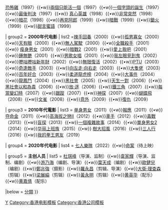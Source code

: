 {{Navbox
| name  = 銀河映像
| title = [[銀河映像]]

| group1 = '''1990年代电影'''
|  list1 = [[攝氏32度]]（1996）{{•w}}[[恐怖雞]]（1997）{{•w}}[[兩個只能活一個]]（1997）{{•w}}[[一個字頭的誕生]]（1997）{{•w}}[[最後判決]]（1997）{{•w}} [[真心英雄]]（1998）{{•w}}[[非常突然]]（1998）{{•w}}[[暗花]]（1998）{{•w}}[[再見阿郎]]（1999）{{•w}}[[暗戰]]（1999）{{•w}}[[鎗火]]（1999）{{•w}}[[甜言蜜語 (電影)|甜言蜜語]]（1999）

| group2 = '''2000年代电影'''
|  list2 =[[辣手回春]]（2000）{{•w}}[[孤男寡女 (電影)|孤男寡女]]（2000）{{•w}}[[天有眼]]（2000）{{•w}}[[无人驾驶 (2000年电影)|無人駕駛]]（2000）{{•w}}[[全職殺手]]（2001）{{•w}} [[瘦身男女]]（2001）{{•w}}[[暗戰2]]（2001）{{•w}}[[愛上我吧]]（2001）{{•w}}[[鍾無艷 (電影)|鍾無艷]]（2001）{{•w}}[[男歌女唱]]（2001）{{•w}}[[我左眼見到鬼]]（2002）{{•w}}[[嚦咕嚦咕新年財]]（2002）{{•w}}[[無限復活]]（2002）{{•w}}[[PTU_(電影)|PTU]]（2003）{{•w}}[[奇逢敵手]]（2003）{{•w}}[[向左走·向右走 (電影)|向左走·向右走]]（2003）{{•w}}[[大隻佬 (電影)|大隻佬]]（2003）{{•w}}[[百年好合]]（2003）{{•w}}[[柔道龍虎榜]]（2004）{{•w}}[[大事件]]（2004）{{•w}}[[龍鳳鬥]]（2004）{{•w}}[[黑社會 (電影)|黑社會]]（2005）{{•w}}[[天生一對 (香港電影)|天生一對]]（2006）{{•w}}[[黑社會以和為貴]]（2006）{{•w}}[[放·逐]]（2006）{{•w}}[[鐵三角 (2007年電影)|鐵三角]]（2007）{{•w}}[[每當變幻時]]（2007）{{•w}}[[跟蹤 (電影)|跟蹤]]（2007）{{•w}}[[神探]]（2007）{{•w}}[[蝴蝶飛]]（2008）{{•w}}[[文雀 (電影)|文雀]]（2008）{{•w}}[[意外 (電影)|意外]]（2009）{{•w}}[[復仇 (2009年電影)|復仇]]（2009）

| group3 = '''2010年代電影'''
|  list3 = [[单身男女]]（2011）{{•w}}[[報應 (電影)|報應]]（2011）{{•w}}[[夺命金]]（2011）{{•w}}[[高海拔之戀II]]（2012）{{•w}}[[車手]]（2012）{{•w}}[[毒戰]]（2013）{{•w}}[[盲探]]（2013）{{•w}}[[一個複雜故事]]（2014）{{•w}}[[單身男女2]]（2014）{{•w}}[[华丽上班族_(电影)|华丽上班族]]（2015）{{•w}} [[樹大招風]]（2016）{{•w}}[[三人行 (电影)|三人行]]（2016）{{•w}}[[我的拳王男友]]（2019）

| group4 = '''2020年代电影'''
|  list4 = [[七人樂隊]]（2022）{{•w}}[[命案 (電影)|命案]]（待上映）

| group5 = '''主创人员'''
|  list5 = [[杜琪峰]]（导演、监制）{{•w}}[[韋家輝]]（导演、监制、编剧）{{•w}}[[游乃海]]（编剧、导演）{{•w}}[[葉天成]]（编剧）{{•w}}[[歐健兒]]（编剧）{{•w}}[[鄭兆強]]（摄影）{{•w}}[[羅永昌]]（剪辑、导演）{{•w}}[[大衛·理查森]]（剪辑）{{•w}}[[梁展綸]]（剪辑）{{•w}}[[黃永明]]（剪辑）{{•w}}[[黄英华]]（配乐）{{•w}}[[黄嘉倩]]（配乐）

|below  =  {{icon|category}} [[:Category:銀河映像電影|分類]]
}}
<noinclude>
[[Category:香港电影公司|Y]]
[[Category:香港电影模板]]
[[Category:香港公司模板]]
</noinclude>